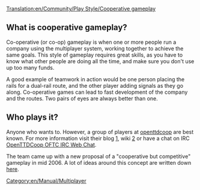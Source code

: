 [[Translation:en/Community/Play Style/Cooperative gameplay]]


==What is cooperative gameplay?==
Co-operative (or co-op) gameplay is when one or more people run a company using the multiplayer system, working together to achieve the same goals. This style of gameplay requires great skills, as you have to know what other people are doing all the time, and make sure you don't use up too many funds.

A good example of teamwork in action would be one person placing the rails for a dual-rail route, and the other player adding signals as they go along. Co-operative games can lead to fast development of the company and the routes. Two pairs of eyes are always better than one.

==Who plays it?==
Anyone who wants to. However, a group of players at [http://www.openttdcoop.org openttdcoop] are best known. For more information visit their blog [http://blog.openttdcoop.org/], wiki [http://wiki.openttdcoop.org/Main_Page] or have a chat on IRC [http://webchat.oftc.net/?randomnick=1&channels=openttdcoop%2Copenttdcoop.stable&prompt=1 OpenTTDCoop OFTC IRC Web Chat].

The team came up with a new proposal of a "cooperative but competitive" gameplay in mid 2006. A lot of ideas around this concept are written down [http://openttdcoop.org/wiki/index.php/Category:Coopetition here].

[[Category:en/Manual/Multiplayer]]